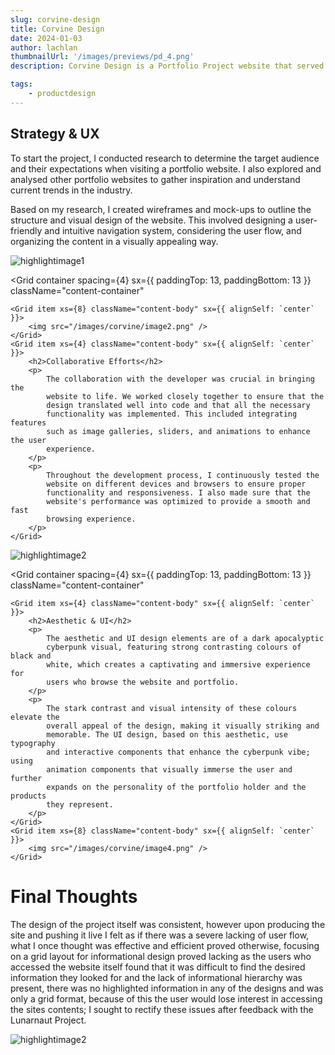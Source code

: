 ```yaml
---
slug: corvine-design
title: Corvine Design
date: 2024-01-03
author: lachlan
thumbnailUrl: '/images/previews/pd_4.png'
description: Corvine Design is a Portfolio Project website that served as a prototype iteration of the late Lunarnaut Project, the project itself served as a portfolio website to feature varying assets and components used in multiple digital fields of Graphic Design, Digital Illustration and Product Design and was created in collaboration with a Developer to produce and develop the website into completion.

tags:
    - productdesign
---
```


<div className="centered">
<h2>Strategy & UX</h2>

<p>
    To start the project, I conducted research to determine the target audience
    and their expectations when visiting a portfolio website. I also explored
    and analysed other portfolio websites to gather inspiration and understand
    current trends in the industry.
</p>

<p>
    Based on my research, I created wireframes and mock-ups to outline the
    structure and visual design of the website. This involved designing a
    user-friendly and intuitive navigation system, considering the user flow,
    and organizing the content in a visually appealing way.
</p>

</div>

![highlightimage1](/images/corvine/image1.png)

<Grid
    container
    spacing={4}
    sx={{ paddingTop: 13, paddingBottom: 13 }}
    className="content-container"
>
    <Grid item xs={8} className="content-body" sx={{ alignSelf: `center` }}>
        <img src="/images/corvine/image2.png" />
    </Grid>
    <Grid item xs={4} className="content-body" sx={{ alignSelf: `center` }}>
        <h2>Collaborative Efforts</h2>
        <p>
            The collaboration with the developer was crucial in bringing the
            website to life. We worked closely together to ensure that the
            design translated well into code and that all the necessary
            functionality was implemented. This included integrating features
            such as image galleries, sliders, and animations to enhance the user
            experience.
        </p>
        <p>
            Throughout the development process, I continuously tested the
            website on different devices and browsers to ensure proper
            functionality and responsiveness. I also made sure that the
            website's performance was optimized to provide a smooth and fast
            browsing experience.
        </p>
    </Grid>
</Grid>

![highlightimage2](/images/corvine/image3.png)

<Grid
    container
    spacing={4}
    sx={{ paddingTop: 13, paddingBottom: 13 }}
    className="content-container"
>
    <Grid item xs={4} className="content-body" sx={{ alignSelf: `center` }}>
        <h2>Aesthetic & UI</h2>
        <p>
            The aesthetic and UI design elements are of a dark apocalyptic
            cyberpunk visual, featuring strong contrasting colours of black and
            white, which creates a captivating and immersive experience for
            users who browse the website and portfolio.
        </p>
        <p>
            The stark contrast and visual intensity of these colours elevate the
            overall appeal of the design, making it visually striking and
            memorable. The UI design, based on this aesthetic, use typography
            and interactive components that enhance the cyberpunk vibe; using
            animation components that visually immerse the user and further
            expands on the personality of the portfolio holder and the products
            they represent.
        </p>
    </Grid>
    <Grid item xs={8} className="content-body" sx={{ alignSelf: `center` }}>
        <img src="/images/corvine/image4.png" />
    </Grid>
</Grid>

<div className="centered">
    <h1>Final Thoughts</h1>
    <p>
        The design of the project itself was consistent, however upon producing
        the site and pushing it live I felt as if there was a severe lacking of
        user flow, what I once thought was effective and efficient proved
        otherwise, focusing on a grid layout for informational design proved
        lacking as the users who accessed the website itself found that it was
        difficult to find the desired information they looked for and the lack
        of informational hierarchy was present, there was no highlighted
        information in any of the designs and was only a grid format, because of
        this the user would lose interest in accessing the sites contents; I
        sought to rectify these issues after feedback with the Lunarnaut
        Project.
    </p>
</div>

![highlightimage2](/images/corvine/image5.png)
